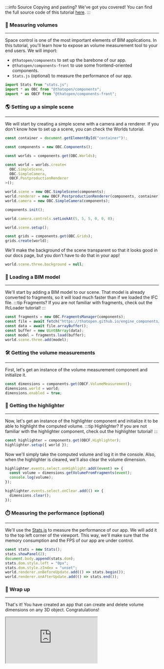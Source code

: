 :::info Source
Copying and pasting? We've got you covered! You can find the full source code of this tutorial [here](https://github.com/ThatOpen/engine_components/blob/main/packages/front/src/measurement/VolumeMeasurement/example.ts).
:::

### 📐 Measuring volumes
---
Space control is one of the most important elements of BIM applications. In this tutorial, you'll learn how to expose an volume measurement tool to your end users.
We will import:
- `@thatopen/components` to set up the barebone of our app.
- `@thatopen/components-front` to use some frontend-oriented components.
- `Stats.js` (optional) to measure the performance of our app.

```js
import Stats from "stats.js";
import * as OBC from "@thatopen/components";
import * as OBCF from "@thatopen/components-front";
```
### 🌎 Setting up a simple scene
---
We will start by creating a simple scene with a camera and a renderer. If you don't know how to set up a scene, you can check the Worlds tutorial.

```js
const container = document.getElementById("container")!;

const components = new OBC.Components();

const worlds = components.get(OBC.Worlds);

const world = worlds.create<
  OBC.SimpleScene,
  OBC.SimpleCamera,
  OBCF.PostproductionRenderer
>();

world.scene = new OBC.SimpleScene(components);
world.renderer = new OBCF.PostproductionRenderer(components, container);
world.camera = new OBC.SimpleCamera(components);

components.init();

world.camera.controls.setLookAt(5, 5, 5, 0, 0, 0);

world.scene.setup();

const grids = components.get(OBC.Grids);
grids.create(world);
```
We'll make the background of the scene transparent so that it looks good in our docs page, but you don't have to do that in your app!

```js
world.scene.three.background = null;
```
### 🧳 Loading a BIM model
---
We'll start by adding a BIM model to our scene. That model is already converted to fragments, so it will load much faster than if we loaded the IFC file.
:::tip Fragments?
If you are not familiar with fragments, check out the IfcLoader tutorial!
:::

```js
const fragments = new OBC.FragmentsManager(components);
const file = await fetch("https://thatopen.github.io/engine_components/resources/small.frag");
const data = await file.arrayBuffer();
const buffer = new Uint8Array(data);
const model = fragments.load(buffer);
world.scene.three.add(model);
```
### 🛠️ Getting the volume measurements
---
First, let's get an instance of the volume measurement component and initialize it. 

```js
const dimensions = components.get(OBCF.VolumeMeasurement);
dimensions.world = world;
dimensions.enabled = true;
```
### 🔦 Getting the highlighter
---
Now, let's get an instance of the highlighter component and initialize it to be able to highlight the computed volume.
:::tip Highlighter?
If you are not familiar with the highlighter component, check out the highlighter tutorial!
:::

```js
const highlighter = components.get(OBCF.Highlighter);
highlighter.setup({ world });
```
Now we'll simply take the computed volume and log it in the console. Also, when the highlighter is cleared, we'll also clear the volume dimension.

```js
highlighter.events.select.onHighlight.add((event) => {
  const volume = dimensions.getVolumeFromFragments(event);
  console.log(volume);
});

highlighter.events.select.onClear.add(() => {
  dimensions.clear();
});
```
### ⏱️ Measuring the performance (optional)
---
We'll use the [Stats.js](https://github.com/mrdoob/stats.js) to measure the performance of our app. We will add it to the top left corner of the viewport. This way, we'll make sure that the memory consumption and the FPS of our app are under control.

```js
const stats = new Stats();
stats.showPanel(2);
document.body.append(stats.dom);
stats.dom.style.left = "0px";
stats.dom.style.zIndex = "unset";
world.renderer.onBeforeUpdate.add(() => stats.begin());
world.renderer.onAfterUpdate.add(() => stats.end());
```
### 🎉 Wrap up
---
That's it! You have created an app that can create and delete volume dimensions on any 3D object. Congratulations!



<iframe src="https://thatopen.github.io/engine_components/examples/VolumeMeasurement"></iframe>